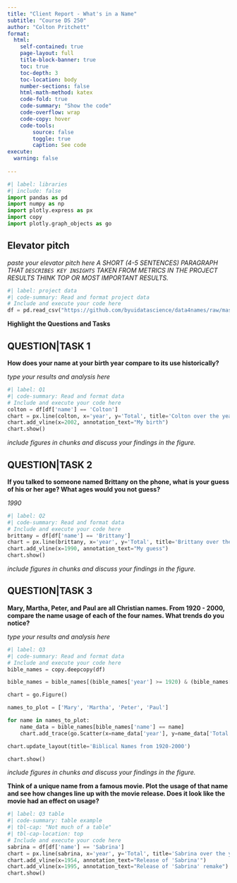 ```yaml
---
title: "Client Report - What's in a Name"
subtitle: "Course DS 250"
author: "Colton Pritchett"
format:
  html:
    self-contained: true
    page-layout: full
    title-block-banner: true
    toc: true
    toc-depth: 3
    toc-location: body
    number-sections: false
    html-math-method: katex
    code-fold: true
    code-summary: "Show the code"
    code-overflow: wrap
    code-copy: hover
    code-tools:
        source: false
        toggle: true
        caption: See code
execute: 
  warning: false
    
---
```


```python
#| label: libraries
#| include: false
import pandas as pd
import numpy as np
import plotly.express as px
import copy
import plotly.graph_objects as go
```


## Elevator pitch

_paste your elevator pitch here_
_A SHORT (4-5 SENTENCES) PARAGRAPH THAT `DESCRIBES KEY INSIGHTS` TAKEN FROM METRICS IN THE PROJECT RESULTS THINK TOP OR MOST IMPORTANT RESULTS._

```python
#| label: project data
#| code-summary: Read and format project data
# Include and execute your code here
df = pd.read_csv("https://github.com/byuidatascience/data4names/raw/master/data-raw/names_year/names_year.csv")
```

__Highlight the Questions and Tasks__

## QUESTION|TASK 1

__How does your name at your birth year compare to its use historically?__

_type your results and analysis here_

```python
#| label: Q1
#| code-summary: Read and format data
# Include and execute your code here
colton = df[df['name'] == 'Colton']
chart = px.line(colton, x='year', y='Total', title='Colton over the years')
chart.add_vline(x=2002, annotation_text="My birth")
chart.show()
```

_include figures in chunks and discuss your findings in the figure._

## QUESTION|TASK 2

__If you talked to someone named Brittany on the phone, what is your guess of his or her age? What ages would you not guess?__

_1990_

```python
#| label: Q2
#| code-summary: Read and format data
# Include and execute your code here
brittany = df[df['name'] == 'Brittany']
chart = px.line(brittany, x='year', y='Total', title='Brittany over the years')
chart.add_vline(x=1990, annotation_text="My guess")
chart.show()

```

_include figures in chunks and discuss your findings in the figure._


## QUESTION|TASK 3

__Mary, Martha, Peter, and Paul are all Christian names. From 1920 - 2000, compare the name usage of each of the four names. What trends do you notice?__

_type your results and analysis here_

```python
#| label: Q3
#| code-summary: Read and format data
# Include and execute your code here
bible_names = copy.deepcopy(df)

bible_names = bible_names[(bible_names['year'] >= 1920) & (bible_names['year'] <= 2000)]

chart = go.Figure()

names_to_plot = ['Mary', 'Martha', 'Peter', 'Paul']

for name in names_to_plot:
    name_data = bible_names[bible_names['name'] == name]
    chart.add_trace(go.Scatter(x=name_data['year'], y=name_data['Total'], mode='lines', name=name))

chart.update_layout(title='Biblical Names from 1920-2000')

chart.show()

```

_include figures in chunks and discuss your findings in the figure._


__Think of a unique name from a famous movie. Plot the usage of that name and see how changes line up with the movie release. Does it look like the movie had an effect on usage?__

```python
#| label: Q3 table
#| code-summary: table example
#| tbl-cap: "Not much of a table"
#| tbl-cap-location: top
# Include and execute your code here
sabrina = df[df['name'] == 'Sabrina']
chart = px.line(sabrina, x='year', y='Total', title='Sabrina over the years')
chart.add_vline(x=1954, annotation_text="Release of 'Sabrina'")
chart.add_vline(x=1995, annotation_text="Release of 'Sabrina' remake")
chart.show()

```
